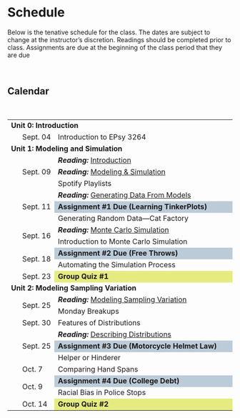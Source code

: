 # Schedule

Below is the tenative schedule for the class. The dates are subject to change at the instructor's discretion. Readings should be completed prior to class. Assignments are due at the beginning of the class period that they are due

<br />

## Calendar

<br />

<table class="table">
<tbody>

<tr>
<td colspan="3"><b>Unit 0: Introduction</b></td>
</tr>

<tr>
<td align="center" style="vertical-align:middle;width:5%;">&nbsp;</td>
<td style="width:15%;">Sept. 04</td>
<td style="vertical-align:middle;width:80%;">Introduction to EPsy 3264</td>
</tr>

<tr>
<td colspan="3">**Unit 1: Modeling and Simulation**</td>
</tr>

<tr>
<td rowspan="3" align="center" style="vertical-align:middle;">&nbsp;</td>
<td rowspan="3" style="vertical-align:middle;">Sept. 09</td>
<td style="vertical-align:middle;">**_Reading:_** [Introduction](https://zief0002.github.io/statistical-thinking/introduction.html)</td>
</tr>

<tr>
<td style="vertical-align:middle;">**_Reading:_** [Modeling &amp; Simulation](https://zief0002.github.io/statistical-thinking/modeling-simulation.html)</td>
</tr>

<tr>
<td style="vertical-align:middle;">Spotify Playlists</td>
</tr>


<tr>
<td rowspan="3" align="center" style="vertical-align:middle;">&nbsp;</td>
<td rowspan="3" style="vertical-align:middle;">Sept. 11</td>
<td style="vertical-align:middle;">**_Reading:_** [Generating Data From Models](https://zief0002.github.io/statistical-thinking/generating-data-from-models.html)</td>
</tr>

<tr>
<td style="vertical-align:middle;" bgcolor="#bccBd8">**Assignment &#35;1 Due (Learning TinkerPlots)**</td>
</tr>

<tr>
<td style="vertical-align:middle;">Generating Random Data&mdash;Cat Factory</td>
</tr>


<tr>
<td rowspan="2" align="center" style="vertical-align:middle;">&nbsp;</td>
<td rowspan="2" style="vertical-align:middle;">Sept. 16</td>
<td style="vertical-align:middle;">**_Reading:_** [Monte Carlo Simulation](https://zief0002.github.io/statistical-thinking/monte-carlo-simulation.html)</td>
</tr>

<tr>
<td style="vertical-align:middle;">Introduction to Monte Carlo Simulation</td>
</tr>

<tr>
<td rowspan="2" align="center" style="vertical-align:middle;">&nbsp;</td>
<td rowspan="2" style="vertical-align:middle;">Sept. 18</td>
<td style="vertical-align:middle;" bgcolor="#bccBd8">**Assignment &#35;2 Due (Free Throws)**</td>
</tr>

<tr>
<td style="vertical-align:middle;">Automating the Simulation Process</td>
</tr>

<tr>
<td align="center" style="vertical-align:middle;">&nbsp;</td>
<td style="vertical-align:middle;">Sept. 23</td>
<td style="vertical-align:middle;" bgcolor="#e6eb81">**Group Quiz &#35;1**</td>
</tr>

<tr>
<td colspan="3">**Unit 2: Modeling Sampling Variation**</td>
</tr>

<tr>
<td rowspan="2" align="center" style="vertical-align:middle;">&nbsp;</td>
<td rowspan="2" style="vertical-align:middle;">Sept. 25</td>
<td style="vertical-align:middle;">**_Reading:_** [Modeling Sampling Variation](https://zief0002.github.io/statistical-thinking/modeling-sampling-variation.html)</td>
</tr>

<tr>
<td style="vertical-align:middle;">Monday Breakups</td>
</tr>

<tr>
<td align="center" style="vertical-align:middle;">&nbsp;</td>
<td style="vertical-align:middle;">Sept. 30</td>
<td style="vertical-align:middle;">Features of Distributions</td>
</tr>

<tr>
<td rowspan="3" align="center" style="vertical-align:middle;">&nbsp;</td>
<td rowspan="3" style="vertical-align:middle;">Sept. 25</td>
<td style="vertical-align:middle;">**_Reading:_** [Describing Distributions](https://zief0002.github.io/statistical-thinking/describing-distributions.html)</td>
</tr>

<tr>
<td style="vertical-align:middle;" bgcolor="#bccBd8">**Assignment &#35;3 Due (Motorcycle Helmet Law)**</td>
</tr>

<tr>
<td style="vertical-align:middle;">Helper or Hinderer</td>
</tr>

<tr>
<td align="center" style="vertical-align:middle;">&nbsp;</td>
<td style="vertical-align:middle;">Oct. 7</td>
<td style="vertical-align:middle;">Comparing Hand Spans</td>
</tr>

<tr>
<td rowspan="2" align="center" style="vertical-align:middle;">&nbsp;</td>
<td rowspan="2" style="vertical-align:middle;">Oct. 9</td>
<td style="vertical-align:middle;" bgcolor="#bccBd8">**Assignment &#35;4 Due (College Debt)**</td>
</tr>

<tr>
<td style="vertical-align:middle;">Racial Bias in Police Stops</td>
</tr>

<tr>
<td align="center" style="vertical-align:middle;">&nbsp;</td>
<td style="vertical-align:middle;">Oct. 14</td>
<td style="vertical-align:middle;" bgcolor="#e6eb81">**Group Quiz &#35;2**</td>
</tr>

</tbody>
</table>    

